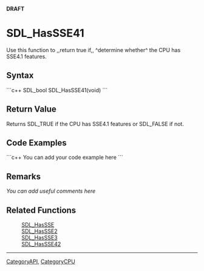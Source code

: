 <!-- pragma section-numbers off -->
<!-- pragma camelcase off -->
'''DRAFT'''

= SDL_HasSSE41 =
Use this function to ,,return true if,, ^determine whether^ the CPU has SSE4.1 features.


== Syntax ==
```c++
SDL_bool SDL_HasSSE41(void)
```

== Return Value ==
Returns SDL_TRUE if the CPU has SSE4.1 features or SDL_FALSE if not.

== Code Examples ==
```c++
You can add your code example here
```

== Remarks ==
''You can add useful comments here''

== Related Functions ==
:[[SDL_HasSSE]]
:[[SDL_HasSSE2]]
:[[SDL_HasSSE3]]
:[[SDL_HasSSE42]]

----
[[CategoryAPI]], [[CategoryCPU]]
